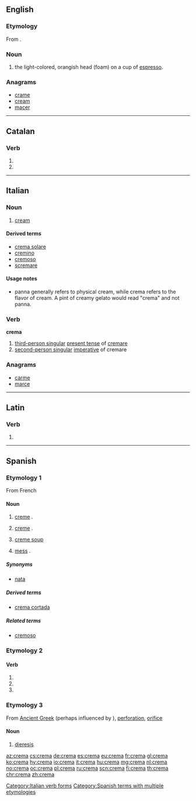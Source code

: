 {{also|Crema|cremă}}
==English==

===Etymology===
From {{etyl|it|en}}.

===Noun===
{{en-noun|?}}

# the light-colored, orangish head (foam) on a cup of [[espresso]].

===Anagrams===
* [[crame#English|crame]]
* [[cream#English|cream]]
* [[macer#English|macer]]

----

==Catalan==

===Verb===
{{head|ca|verb form}}

# {{ca-verb form of|p=3|n=sg|t=pres|m=ind|cremar}}
# {{ca-verb form of|p=2|n=sg|m=impr|cremar}}

----

==Italian==

===Noun===
{{it-noun|f|creme}}

# [[cream]]

====Derived terms====
* [[crema solare]]
* [[cremino]]
* [[cremoso]]
* [[scremare]]

====Usage notes====
* panna generally refers to physical cream, while crema refers to the flavor of cream. A pint of creamy gelato would read "crema" and not panna.

===Verb===
'''crema'''

# [[third-person singular]]  [[present tense]] of [[cremare]]
# [[second-person singular]] [[imperative]] of cremare

===Anagrams===
* [[carme#Italian|carme]]
* [[marce#Italian|marce]]

[[Category:Italian verb forms]]

----

==Latin==

===Verb===
{{la-verb-form|cremā}}

# {{conjugation of|cremō||1|s|pres|act|imp|lang=la}}

----

==Spanish==

===Etymology 1===
From French {{term|crème|lang=fr}}

====Noun====
{{es-noun|f}}

# [[creme]] {{gloss|cosmetic product}}.
# {{context|lang=es|Latin America}} [[creme]] {{gloss|dairy product}}.
# [[creme soup]]
# {{context|lang=es|Latin America|colloquial}} [[mess]] {{gloss|disorder}}.

=====Synonyms=====
* {{sense|dairy product}} [[nata]] {{qualifier|Spain}}

=====Derived terms=====
* [[crema cortada]] {{f}}

=====Related terms=====
* [[cremoso]]

===Etymology 2===

====Verb====
{{es-verb-form|cremar}}

# {{es-verb form of|ending=ar|mood=imperative|sense=affirmative|pers=2|formal=no|number=singular|cremar}}
# {{es-verb form of|ending=ar|mood=indicative|tense=present|pers=2|formal=yes|number=singular|cremar}}
# {{es-verb form of|ending=ar|mood=indicative|tense=present|pers=3|number=singular|cremar}}

===Etymology 3===
From [[Ancient Greek]] {{term|τρῆμα|lang=grc}} (perhaps influenced by {{term|crema|lang=es}}), [[perforation]], [[orifice]]

====Noun====
{{es-noun|f}}

# {{context|rare|lang=es}} [[dieresis]]

[[Category:Spanish terms with multiple etymologies]]

[[az:crema]]
[[cs:crema]]
[[de:crema]]
[[es:crema]]
[[eu:crema]]
[[fr:crema]]
[[gl:crema]]
[[ko:crema]]
[[hy:crema]]
[[io:crema]]
[[it:crema]]
[[hu:crema]]
[[mg:crema]]
[[nl:crema]]
[[no:crema]]
[[oc:crema]]
[[pl:crema]]
[[ru:crema]]
[[scn:crema]]
[[fi:crema]]
[[th:crema]]
[[chr:crema]]
[[zh:crema]]
